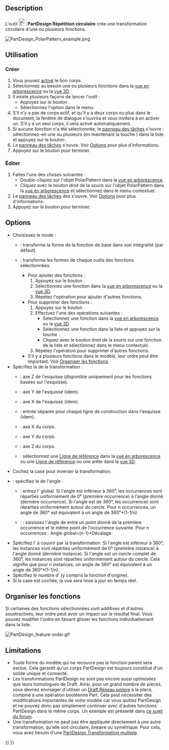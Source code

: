 <languages/>

{{Docnav/fr
|[[PartDesign_LinearPattern/fr|Répétition linéaire]]
|[[PartDesign_MultiTransform/fr|Transformation multiple]]
|[[PartDesign_Workbench/fr|Atelier PartDesign]]
|IconL=PartDesign_LinearPattern.svg
|IconR=PartDesign_MultiTransform.svg
|IconC=Workbench_PartDesign.svg
}}

{{GuiCommand/fr
|Name=PartDesign_PolarPattern
|Name/fr=PartDesign Répétition circulaire
|MenuLocation=PartDesign → Appliquer une transformation → Répétition circulaire
|Workbenches=[[PartDesign_Workbench/fr|PartDesign]]
|SeeAlso=[[PartDesign_MultiTransform/fr|PartDesign Transformation multiple]]
}}

==Description==

L'outil [[Image:PartDesign_PolarPattern.svg|24px]] '''PartDesign Répétition circulaire''' crée une transformation circulaire d'une ou plusieurs fonctions.

[[File:PartDesign PolarPattern example.png|none]]
{{Caption|Une cavité de forme oblongue (B) réalisée sur une protrusion (A, également appelé ''support'') est utilisée par une transformation circulaire.<br>
Le résultat (C) est illustré à droite.}}

<span id="Usage"></span>
==Utilisation==

<span id="Create"></span>
=== Créer ===

# Vous pouvez [[PartDesign_Body/fr#Statut_actif|activé]] le bon corps.
# Sélectionnez au besoin une ou plusieurs fonctions dans la [[Tree_view/fr|vue en arborescence]] ou la [[3D_view/fr|vue 3D]].
# Il existe plusieurs façons de lancer l'outil :
#* Appuyez sur le bouton {{Button|[[Image:PartDesign_PolarPattern.svg|16px]] [[PartDesign_PolarPattern/fr|Répétition circulaire]]}}.
#* Sélectionnez l'option {{MenuCommand|PartDesign → Appliquer une transformation → [[Image:PartDesign_PolarPattern.svg|16px]] Répétition circulaire}} dans le menu.
# S'il n'y a pas de corps actif, et qu'il y a deux corps ou plus dans le document, la fenêtre de dialogue {{MenuCommand|Corps actif requis}} s'ouvrira et vous invitera à en activer un. S'il y a un seul corps, il sera activé automatiquement.
# Si aucune fonction n'a été sélectionnée, le [[Task_panel/fr|panneau des tâches]] {{MenuCommand|Sélectionner une fonction}} s'ouvre : sélectionnez-en une ou plusieurs (en maintenant la touche {{KEY|Ctrl}}) dans la liste et appuyez sur le bouton {{Button|OK}}.
# Le [[Task_panel/fr|panneau des tâches]] {{MenuCommand|Paramètres de la répétition circulaire}} s'ouvre. Voir [[#Options|Options]] pour plus d'informations.
# Appuyez sur le bouton {{Button|OK}} pour terminer.

<span id="Edit"></span>
=== Éditer ===

# Faites l'une des choses suivantes :
#* Double-cliquez sur l'objet PolarPattern dans la [[Tree_view/fr|vue en arborescence]].
#* Cliquez avec le bouton droit de la souris sur l'objet PolarPattern dans la [[Tree_view/fr|vue en arborescence]] et sélectionnez {{MenuCommand|Paramètres de la répétition circulaire}} dans le menu contextuel.
# Le [[Task_panel/fr|panneau des tâches]] des {{MenuCommand|Paramètres de la répétition circulaire}} s'ouvre. Voir [[#Options|Options]] pour plus d'informations.
# Appuyez sur le bouton {{Button|OK}} pour terminer.

==Options==

* Choisissez le mode :
** {{MenuCommand|Transformer le corps}} : transforme la forme de la fonction de base dans son intégralité (par défaut). {{Version/fr|1.0}}
** {{MenuCommand|Transformer les formes des outils}} : transforme les formes de chaque outils des fonctions sélectionnées.
*** Pour ajouter des fonctions :
***# Appuyez sur le bouton {{Button|Ajouter une fonction}}.
***# Sélectionnez une fonction dans la [[Tree_view/fr|vue en arborescence]] ou la [[3D_view/fr|vue 3D]].
***# Répétez l'opération pour ajouter d'autres fonctions.
*** Pour supprimer des fonctions :
***# Appuyez sur le bouton {{Button|Supprimer une fonction}}.
***# Effectuez l'une des opérations suivantes :
***#* Sélectionnez une fonction dans la [[Tree_view/fr|vue en arborescence]] ou la [[3D_view/fr|vue 3D]].
***#* Sélectionnez une fonction dans la liste et appuyez sur la touche {{KEY|Suppr}}.
***#* Cliquez avec le bouton droit de la souris sur une fonction de la liste et sélectionnez {{MenuCommand|Supprimer}} dans le menu contextuel.
***# Répétez l'opération pour supprimer d'autres fonctions.
*** S'il y a plusieurs fonctions dans le modèle, leur ordre peut être important. Voir [[#Organiser_les_fonctions|Organiser les fonctions]].
* Spécifiez la {{MenuCommand|Axe}} de la transformation :
** {{MenuCommand|Axe normal à l'esquisse}} : axe Z de l'esquisse (disponible uniquement pour les fonctions basées sur l'esquisse).
** {{MenuCommand|Axe vertical de l'esquisse}} : axe Y de l'esquisse (idem).
** {{MenuCommand|Axe horizontal de l'esquisse}} : axe X de l'esquisse (idem).
** {{MenuCommand|Ligne de construction #}} : entrée séparée pour chaque ligne de construction dans l'esquisse (idem).
** {{MenuCommand|Axe X}} : axe X du corps.
** {{MenuCommand|Axe Y}} : axe Y du corps.
** {{MenuCommand|Axe Z}} : axe Z du corps.
** {{MenuCommand|Sélectionner une référence...}} : sélectionnez une [[PartDesign_Line/fr|Ligne de référence]] dans la [[Tree_view/fr|vue en arborescence]] ou une [[PartDesign_Line/fr|Ligne de référence]] ou une arête dans la [[3D_view/fr|vue 3D]].
* Cochez la case {{MenuCommand|Inverser la direction}} pour inverser la transformation.
* {{Version/fr|1.0}} : spécifiez le {{MenuCommand|Mode}} de l'angle  :
** {{MenuCommand|Angle global}} : entrez l'{{MenuCommand|Angle}} global. Si l'angle est inférieur à 360°, les occurrences sont réparties uniformément de 0° (première occurrence) à l'angle donné (dernière occurrence). Si l'angle est de 360°, les occurrences sont réparties uniformément autour du cercle. Pour n occurrences, un angle de 360° est équivalent à un angle de 360°*(1-1/n).
** {{Version/fr|1.0}} : {{MenuCommand|Angle de décalage}} : saisissez l'angle de {{MenuCommand|Décalage}} entre un point donné de la première occurrence et le même point de l'occurrence suivante. Pour n occurrences : Angle global=(n-1)*Décalage.
* Spécifiez l'{{MenuCommand|Angle}} à couvrir par la transformation. Si l'angle est inférieur à 360°, les instances sont réparties uniformément de 0° (première instance) à l'angle donné (dernière instance). Si l'angle est un cercle complet de 360°, les instances sont réparties uniformément autour du cercle. Cela signifie que pour n instances, un angle de 360° est équivalent à un angle de 360°*(1-1/n).
* Spécifiez le nombre d'{{MenuCommand|Occurrences}} (y compris la fonction d'origine).
* Si la case {{MenuCommand|Mettre à jour la vue}} est cochée, la vue sera mise à jour en temps réel.

<span id="Ordering_features"></span>
== Organiser les fonctions ==

Si certaines des fonctions sélectionnées sont additives et d'autres soustractives, leur ordre peut avoir un impact sur le résultat final. Vous pouvez modifier l'ordre en faisant glisser les fonctions individuellement dans la liste.

[[File:PartDesign_feature-order.gif]]
{{Caption|Effet de l'ordre des fonctionnalités}}

==Limitations==

* Toute forme du modèle qui ne recouvre pas la fonction parent sera exclue. Cela garantit qu'un corps PartDesign est toujours constitué d'un solide unique et connecté.
* Les transformations PartDesign ne sont pas encore aussi optimisées que leurs homologues de Draft. Ainsi, pour un grand nombre de pièces, vous devriez envisager d'utiliser un [[Draft_PolarArray/fr|Draft Réseau polaire]] à la place, combiné à une opération booléenne Part. Cela peut nécessiter des modifications importantes de votre modèle car vous quittez PartDesign et ne pouvez donc pas simplement continuer avec d'autres fonctions PartDesign dans le même corps. Un exemple est présenté dans [https://forum.freecad.org/viewtopic.php?f=3&t=55192 ce sujet du forum].
* Une transformation ne peut pas être appliquée directement à une autre transformation, qu'elle soit circulaire, linéaire ou symétrique. Pour cela, vous avez besoin d'une [[PartDesign_MultiTransform/fr|PartDesign Transformation multiple]].


{{Docnav/fr
|[[PartDesign_LinearPattern/fr|Répétition linéaire]]
|[[PartDesign_MultiTransform/fr|Transformation multiple]]
|[[PartDesign_Workbench/fr|Atelier PartDesign]]
|IconL=PartDesign_LinearPattern.svg
|IconR=PartDesign_MultiTransform.svg
|IconC=Workbench_PartDesign.svg
}}

{{PartDesign Tools navi{{#translation:}}}}
{{Userdocnavi{{#translation:}}}}